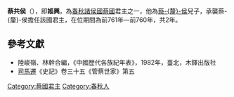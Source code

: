 '''蔡共侯'''（{{bd|？||前760年||catIdx=J}}），即'''姬興'''，為[[春秋时期|春秋]][[諸侯國|諸侯國]][[蔡國|蔡國]]君主之一，他為[[蔡釐侯|蔡-{釐}-侯]]兒子，承襲蔡-{釐}-侯擔任該國君主，在位期間為前761年—前760年，共2年。

==參考文獻==
*陸峻嶺、林幹合編，《中國歷代各族紀年表》，1982年，臺北，木鐸出版社
*[[司馬遷|司馬遷]]《史記》卷三十五《管蔡世家》第五

{{start box}}
{{s-before|[[蔡釐侯|蔡-{釐}-侯]]}}
{{s-title|[[春秋时期|春秋]][[蔡國|蔡國]]君主|在位期間前761年—前760年，共2年}}
{{s-after|[[蔡戴侯|蔡戴侯]]}}
{{end box}}

{{蔡國君主}}

[[Category:蔡國君主|Category:蔡國君主]]
[[Category:春秋人|Category:春秋人]]